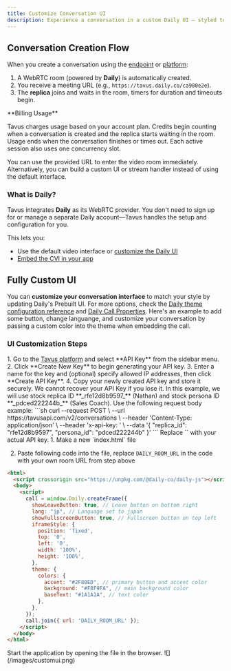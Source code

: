 ```yaml
---
title: Customize Conversation UI
description: Experience a conversation in a custom Daily UI — styled to match your preference.
---
```


## Conversation Creation Flow
When you create a conversation using the <a href="/api-reference/conversations/create-conversation" target="_blank">endpoint</a> or <a href="https://platform.tavus.io/" target="_blank">platform</a>:

1. A WebRTC room (powered by **Daily**) is automatically created.
2. You receive a meeting URL (e.g., `https://tavus.daily.co/ca980e2e`).
3. The **replica** joins and waits in the room, timers for duration and timeouts begin.
<Warning>
**Billing Usage**

Tavus charges usage based on your account plan. Credits begin counting when a conversation is created and the replica starts waiting in the room. Usage ends when the conversation finishes or times out. Each active session also uses one concurrency slot.
</Warning>

You can use the provided URL to enter the video room immediately. Alternatively, you can build a custom UI or stream handler instead of using the default interface.

### What is Daily?

Tavus integrates **Daily** as its WebRTC provider. You don't need to sign up for or manage a separate Daily account—Tavus handles the setup and configuration for you.

This lets you:

* Use the default video interface or <a href="/sections/conversational-video-interface/quickstart/customize-conversation-ui" target="_blank">customize the Daily UI</a>
* <a href="/sections/integrations/embedding-cvi" target="_blank">Embed the CVI in your app</a>

## Fully Custom UI

You can **customize your conversation interface** to match your style by updating Daily's Prebuilt UI. For more options, check the <a href="https://docs.daily.co/guides/products/prebuilt/customizing-daily-prebuilt-calls-with-color-themes" target="_blank">Daily theme configuration reference</a> and [Daily Call Properties](https://docs.daily.co/reference/daily-js/daily-call-client/properties). Here's an example to add some button, change languange, and customize your conversation by passing a custom color into the theme when embedding the call.

### UI Customization Steps

<Steps>
<Step title="Step 1: Get an API Key">
1. Go to the <a href="https://platform.tavus.io/" target='_blank'>Tavus platform</a> and select **API Key** from the sidebar menu.
2. Click **Create New Key** to begin generating your API key.
3. Enter a name for the key and (optional) specify allowed IP addresses, then click **Create API Key**.
4. Copy your newly created API key and store it securely.
<Warning>
We cannot recover your API Key if you lose it.
</Warning>
</Step>
<Step title="Step 2: Create a Conversation">
<Note>
In this example, we will use stock replica ID **_rfe12d8b9597_** (Nathan) and stock persona ID **_pdced222244b_** (Sales Coach).
</Note>
Use the following request body example:
```sh
curl --request POST \
  --url https://tavusapi.com/v2/conversations \
  --header 'Content-Type: application/json' \
  --header 'x-api-key: <your_api_key>' \
  --data '{
  "replica_id": "rfe12d8b9597",
  "persona_id": "pdced222244b"
}'
```
<Note>
Replace `<your_api_key>` with your actual API key.
</Note>
</Step>
<Step title="Step 3: Customize the Conversation UI">
1. Make a new `index.html` file

2. Paste following code into the file, replace `DAILY_ROOM_URL` in the code with your own room URL from step above

```html {6-8,16-22}
<html>
  <script crossorigin src="https://unpkg.com/@daily-co/daily-js"></script>
  <body>
    <script>
      call = window.Daily.createFrame({
        showLeaveButton: true, // Leave button on bottom right
        lang: "jp", // Language set to japan
        showFullscreenButton: true, // Fullscreen button on top left
        iframeStyle: {
          position: 'fixed',
          top: '0',
          left: '0',
          width: '100%',
          height: '100%',
        },
        theme: {
          colors: {
            accent: "#2F80ED", // primary button and accent color
            background: "#F8F9FA", // main background color
            baseText: "#1A1A1A", // text color
          },
        },
      });
      call.join({ url: 'DAILY_ROOM_URL' });
    </script>
  </body>
</html>
```
</Step>
<Step title="Run the Application">
Start the application by opening the file in the browser.

<Frame>
  ![](/images/customui.png)
</Frame>

</Step>
</Steps>